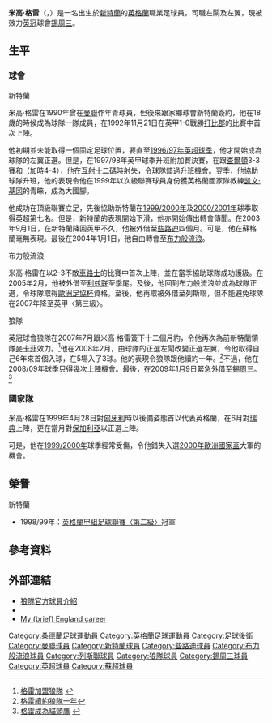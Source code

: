 {{noteTA
|G1=EPL
|G2=足球
|T=zh-hans:迈克尔·格雷;zh-hk:米高·格雷;zh-tw:邁克爾·格雷;
|1=zh-hans:迈克尔·格雷;zh-hk:米高·格雷;zh-tw:邁克爾·格雷;
|2=zh-hans:凯文·基冈;zh-hk:奇雲·基瑾;zh-tw:凱文·基岡;
|3=zh-hans:麦卡钖;zh-hk:麥卡菲;zh-tw:麥卡鍚;
|4=zh-hans:凯尔特人;zh-hk:些路迪;zh-tw:凱爾特人;
|5=zh-hans:查尔顿竞技;zh-hk:查爾頓;zh-tw:查爾頓競技;
|6=zh-hans:谢周三;zh-hk:錫周三;zh-tw:謝週三;
}}
{{Infobox Football biography
| playername = 米高·格雷<br>''Michael Gray''
| image = [[File:Michael_Gray_2014.jpg|200px]]
| fullname = 米高·格雷
| nickname =  
| dateofbirth = {{birth date and age|1974|8|3|df=y}}
| cityofbirth = [[新特蘭|新特蘭]]
| countryofbirth = [[英格蘭|英格蘭]]
| height = {{height|ft=5|in=7}}
| currentclub = [[谢周三足球俱乐部|錫周三]]
| clubnumber = 33
| position = 左閘/ 左翼
| youthyears = 1988-90<br />1990-92
| youthclubs = [[曼彻斯特联队|曼联]] <br />[[桑德蘭足球俱樂部|桑德兰]] 
| years = 1992-04<br>2003-04<br>2004-07<br>2005<br>2007<br>2007-09<br>2009<br>2009-
| clubs = [[桑德蘭足球俱樂部|桑德兰]] <br>→ [[凱爾特人足球俱樂部|些路迪]] <br>[[布莱克本流浪者足球俱乐部|布力般流浪]]<br>→ [[列斯聯足球會|利兹联]] <br>→ [[列斯聯足球會|利兹联]] <br>[[伍尔弗汉普顿流浪足球俱乐部|狼隊]] <br />→ [[谢周三足球俱乐部|錫周三]] <br />[[谢周三足球俱乐部|錫周三]]
| caps(goals) = 363 (16)<br>{{0|00}}7 {{0}}(0)<br>{{0}}64 {{0}}(0)<br>{{0}}10 {{0}}(0)<br>{{0|00}}6 {{0}}(0)<br>{{0}}41 {{0}}(4)<br>{{0|00}}4 {{0}}(0)<br>{{0}}24 {{0}}(2)
| nationalyears = 1999 
| nationalteam = [[英格蘭足球代表隊|英格蘭]]
| nationalcaps(goals) = {{0|00}}3 {{0}}(0) 
| pcupdate = 2009年11月23日 (一) 14:30 (UTC)
| ntupdate = 2009年11月23日 (一) 14:30 (UTC)
}}
'''米高·格雷'''（'''{{lang|en|Michael Gray}}'''，{{bd|1974年|8月3日|catIdx=Gray, Michael}}）是一名出生於[[新特蘭|新特蘭]]的[[英格蘭|英格蘭]]職業足球員，司職左閘及左翼，現被效力[[英冠|英冠]]球會[[谢周三足球俱乐部|錫周三]]。

==生平==
=== 球會 ===
;新特蘭
米高·格雷在1990年曾在[[曼聯|曼聯]]作年青球員，但後來跟家鄉球會新特蘭簽約，他在18歲的時候成為球隊一隊成員，在1992年11月21日在英甲1-0戰勝[[德比郡足球俱乐部|打比郡]]的比賽中首次上陣。

他初期並未能取得一個固定足球位置，要直至[[1996年至1997年英格蘭超級聯賽|1996/97年英超球季]]，他才開始成為球隊的左翼正選。但是，在1997/98年英甲球季升班附加賽決賽，在跟[[查尔顿竞技足球俱乐部|查爾頓]]3-3賽和（加時4-4），他在[[互射十二碼|互射十二碼]]時射失，令球隊錯過升班機會。翌季，他協助球隊升班，他的表現令他在1999年以次級聯賽球員身份獲英格蘭國家隊教練[[凯文·基冈|凯文·基冈]]的青睞，成為大國腳。

他成功在頂級聯賽立足，先後協助新特蘭在[[1999年至2000年英格蘭超級聯賽|1999/2000年]]及[[2000年至2001年英格蘭超級聯賽|2000/2001年]]球季取得英超第七名。但是，新特蘭的表現開始下滑，他亦開始傳出轉會傳聞。在2003年9月1日，在新特蘭降回英甲不久，他被外借至[[凱爾特人足球俱樂部|些路迪]]四個月。可是，他在蘇格蘭毫無表現。最後在2004年1月1日，他自由轉會至[[布莱克本流浪者足球俱乐部|布力般流浪]]。

;布力般流浪
米高·格雷在以2-3不敵[[切尔西足球俱乐部|車路士]]的比賽中首次上陣，並在當季協助球隊成功護級。在2005年2月，他被外借至[[列斯聯足球會|利兹联]]至季尾。及後，他回到布力般流浪並成為球隊正選，令球隊取得[[歐洲足協杯|歐洲足協杯]]資格。至後，他再取被外借至列斯聯，但不能避免球隊在2007年降至英甲〈第三級〉。

;狼隊
英冠球會狼隊在2007年7月跟米高·格雷簽下十二個月約，令他再次為前新特蘭領隊[[米克·麥卡錫|麥卡菲]]效力。<ref>[http://www.wolves.premiumtv.co.uk/page/News/0,,10307~1078522,00.html 格雷加盟狼隊] {{webarchive|url=https://web.archive.org/web/20081012102246/http://www.wolves.premiumtv.co.uk/page/News/0%2C%2C10307~1078522%2C00.html |date=2008-10-12 }}</ref>他在2008年2月，由球隊的正選左閘改變正選左翼，令他取得自己6年來首個入球，在5場入了3球。他的表現令狼隊跟他續約一年。<ref>[http://news.bbc.co.uk/sport1/hi/football/teams/w/wolverhampton_wanderers/7538958.stm 格雷續約狼隊一年]</ref>不過，他在2008/09年球季只得幾次上陣機會。最後，在2009年1月9日緊急外借至[[谢周三足球俱乐部|錫周三]]。<ref>[http://www.wolves.co.uk/page/News/0,,10307~1514200,00.html 格雷成為貓頭鷹] {{webarchive|url=https://web.archive.org/web/20110716192639/http://www.wolves.co.uk/page/News/0%2C%2C10307~1514200%2C00.html |date=2011-07-16 }}</ref>

=== 國家隊 ===
米高·格雷在1999年4月28日對[[匈牙利國家足球隊|匈牙利]]時以後備姿態首以代表英格蘭，在6月對[[瑞典國家足球隊|瑞典]]上陣，更在當月對[[保加利亞國家足球隊|保加利亞]]以正選上陣。

可是，他在[[1999年至2000年英格蘭超級聯賽|1999/2000年]]球季經常受傷，令他錯失入選[[2000年歐洲國家盃|2000年歐洲國家盃]]大軍的機會。

== 榮譽 ==
;新特蘭
* 1998/99年：[[英格蘭足球聯賽|英格蘭甲組足球聯賽〈第二級〉]]冠軍

==參考資料==
{{reflist}}

==外部連結==
*[https://web.archive.org/web/20080513051807/http://www.wolves.premiumtv.co.uk/page/ProfilesDetail/0,,10307~6002,00.html 狼隊官方球員介紹]
*{{soccerbase|id=3045|name=米高·格雷}}
*[http://www.bbc.co.uk/blogs/michaelgray/2009/11/my_england_career.html My (brief) England career] {{Wayback|url=http://www.bbc.co.uk/blogs/michaelgray/2009/11/my_england_career.html |date=20210206114230 }}

{{start box}}
{{s-bef|before=[[史堤夫·保特|保特]]}}
{{s-ttl|title=[[桑德兰足球俱乐部|新特蘭]]隊長|years=2000-2003}}
{{s-aft|after=[[傑森·麥卡蒂爾|-{zh-hans:傑森·麥卡蒂爾;zh-hk:麥卡迪亞}-]]}}
{{end box}}

{{DEFAULTSORT:Gray, Michael}}
[[Category:桑德蘭足球運動員|Category:桑德蘭足球運動員]]
[[Category:英格蘭足球運動員|Category:英格蘭足球運動員]]
[[Category:足球後衛|Category:足球後衛]]
[[Category:曼聯球員|Category:曼聯球員]]
[[Category:新特蘭球員|Category:新特蘭球員]]
[[Category:些路迪球員|Category:些路迪球員]]
[[Category:布力般流浪球員|Category:布力般流浪球員]]
[[Category:列斯聯球員|Category:列斯聯球員]]
[[Category:狼隊球員|Category:狼隊球員]]
[[Category:錫周三球員|Category:錫周三球員]]
[[Category:英超球員|Category:英超球員]]
[[Category:蘇超球員|Category:蘇超球員]]